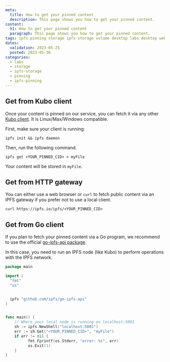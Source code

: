 ```yaml
---
meta:
  title: How to get your pinned content
  description: This page shows you how to get your pinned content.
content:
  h1: How to get your pinned content
  paragraph: This page shows you how to get your pinned content.
tags: ipfs pinning storage ipfs-storage volume desktop labs desktop web3 gateway kubo
dates:
  validation: 2023-05-25
  posted: 2023-05-30
categories:
  - labs
  - storage
  - ipfs-storage
  - pinning
  - ipfs-pinning
---
```


## Get from Kubo client

Once your content is pinned on our service, you can fetch it via any other [Kubo client](https://docs.ipfs.tech/install/command-line/). It is Linux/Max/Windows compatible.

First, make sure your client is running:

```
ipfs init && ipfs daemon
```

Then, run the following command.

```
ipfs get <YOUR_PINNED_CID> > myFile
```

Your content will be stored in `myFile`.

## Get from HTTP gateway

You can either use a web browser or `curl` to fetch public content via an IPFS gateway if you prefer not to use a local client.

```
curl https://ipfs.io/ipfs/<YOUR_PINNED_CID>
```

## Get from Go client

If you plan to fetch your pinned content via a Go program, we recommend to use the official [go-ipfs-api package](https://github.com/ipfs/go-ipfs-api).

In this case, you need to run an IPFS node (like Kubo) to perform operations with the IPFS network.

```go
package main

import (
  "fmt"
  "os"


  ipfs "github.com/ipfs/go-ipfs-api"
)


func main() {
	// Where your local node is running on localhost:5001
	sh := ipfs.NewShell("localhost:5001")
	err := sh.Get("<YOUR_PINNED_CID>", "myFile")
	if err != nil {
          fmt.Fprintf(os.Stderr, "error: %s", err)
          os.Exit(1)
	}
}
```